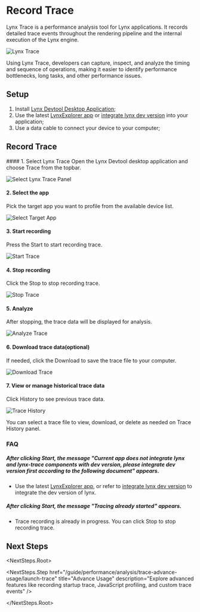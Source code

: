 <style>{`
  .full_image {
    width: 750px;
    margin: 20px;
  }
`}</style>


# Record Trace

Lynx Trace is a performance analysis tool for Lynx applications. It records detailed trace events throughout the rendering pipeline and the internal execution of the Lynx engine.

<img
  src="https://lf-lynx.tiktok-cdns.com/obj/lynx-artifacts-oss-sg/plugin/static/lynx-trace-overview-latest.png"
  alt="Lynx Trace"
  className="full_image"
/>

Using Lynx Trace, developers can capture, inspect, and analyze the timing and sequence of operations, making it easier to identify performance bottlenecks, long tasks, and other performance issues.

## Setup

1. Install [Lynx Devtool Desktop Application](/guide/debugging/lynx-devtool.html#run-lynx-devtool-desktop-application);
2. Use the latest [LynxExplorer app](https://github.com/lynx-family/lynx/releases) or [integrate lynx dev version](/guide/start/integrate-lynx-dev-version.html) into your application;
3. Use a data cable to connect your device to your computer;

## Record Trace

<Steps>
#### 1. Select Lynx Trace  
Open the Lynx Devtool desktop application and choose Trace from the topbar.

<img
  src="https://lf-lynx.tiktok-cdns.com/obj/lynx-artifacts-oss-sg/plugin/static/select-lynx-trace-panel-latest2.png"
  alt="Select Lynx Trace Panel"
  className="full_image"
/>

#### 2. Select the app

Pick the target app you want to profile from the available device list.

<img
  src="https://lf-lynx.tiktok-cdns.com/obj/lynx-artifacts-oss-sg/plugin/static/select-target-app-latest.png"
  alt="Select Target App"
  className="full_image"
/>

#### 3. Start recording

Press the Start to start recording trace.

<img
  src="https://lf-lynx.tiktok-cdns.com/obj/lynx-artifacts-oss-sg/plugin/static/start-trace-latest.png"
  alt="Start Trace"
  className="full_image"
/>

#### 4. Stop recording

Click the Stop to stop recording trace.

<img
  src="https://lf-lynx.tiktok-cdns.com/obj/lynx-artifacts-oss-sg/plugin/static/stop-trace-latest.png"
  alt="Stop Trace"
  className="full_image"
/>

#### 5. Analyze

After stopping, the trace data will be displayed for analysis.

<img
  src="https://lf-lynx.tiktok-cdns.com/obj/lynx-artifacts-oss-sg/plugin/static/analyze-trace-latest.png"
  alt="Analyze Trace"
  className="full_image"
/>

#### 6. Download trace data(optional)

If needed, click the Download to save the trace file to your computer.

<img
  src="https://lf-lynx.tiktok-cdns.com/obj/lynx-artifacts-oss-sg/plugin/static/download-trace-latest.png"
  alt="Download Trace"
  className="full_image"
/>

#### 7. View or manage historical trace data

Click History to see previous trace data.

<img
  src="https://lf-lynx.tiktok-cdns.com/obj/lynx-artifacts-oss-sg/plugin/static/history-trace-latest.png"
  alt="Trace History"
  className="full_image"
/>

You can select a trace file to view, download, or delete as needed on Trace History panel.

</Steps>

### FAQ

##### After clicking Start, the message "Current app does not integrate lynx and lynx-trace components with dev version, please integrate dev version first according to the following document" appears.

- Use the latest [LynxExplorer app](https://github.com/lynx-family/lynx/releases), or refer to [integrate lynx dev version](/guide/start/integrate-lynx-dev-version.html) to integrate the dev version of lynx.

##### After clicking Start, the message "Tracing already started" appears.

- Trace recording is already in progress. You can click Stop to stop recording trace.

## Next Steps

<NextSteps.Root>

<NextSteps.Step
  href="/guide/performance/analysis/trace-advance-usage/launch-trace"
  title="Advance Usage"
  description="Explore advanced features like recording startup trace, JavaScript profiling, and custom trace events"
/>

</NextSteps.Root>
